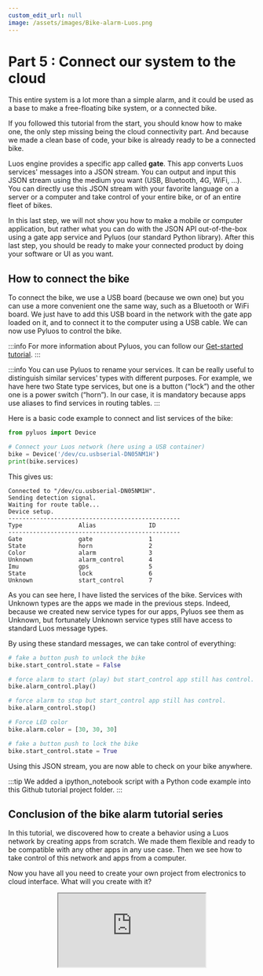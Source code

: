 ```yaml
---
custom_edit_url: null
image: /assets/images/Bike-alarm-Luos.png
---
```



# Part 5 : Connect our system to the cloud

This entire system is a lot more than a simple alarm, and it could be used as a base to make a free-floating bike system, or a connected bike.

If you followed this tutorial from the start, you should know how to make one, the only step missing being the cloud connectivity part. And because we made a clean base of code, your bike is already ready to be a connected bike.

Luos engine provides a specific app called **gate**. This app converts Luos services' messages into a JSON stream. You can output and input this JSON stream using the medium you want (USB, Bluetooth, 4G, WiFi, …).
You can directly use this JSON stream with your favorite language on a server or a computer and take control of your entire bike, or of an entire fleet of bikes.

In this last step, we will not show you how to make a mobile or computer application, but rather what you can do with the JSON API out-of-the-box using a gate app service and Pyluos (our standard Python library). After this last step, you should be ready to make your connected product by doing your software or UI as you want.

## How to connect the bike

To connect the bike, we use a USB board (because we own one) but you can use a more convenient one the same way, such as a Bluetooth or WiFi board.
We just have to add this USB board in the network with the gate app loaded on it, and to connect it to the computer using a USB cable. We can now use Pyluos to control the bike.

:::info
For more information about Pyluos, you can follow our [Get-started tutorial](/tutorials/get-started).
:::

:::info
You can use Pyluos to rename your services. It can be really useful to distinguish similar services' types with different purposes. For example, we have here two State type services, but one is a button (“lock”) and the other one is a power switch (“horn”). In our case, it is mandatory because apps use aliases to find services in routing tables.
:::

Here is a basic code example to connect and list services of the bike:

```python
from pyluos import Device

# Connect your Luos network (here using a USB container)
bike = Device('/dev/cu.usbserial-DN05NM1H')
print(bike.services)
```

This gives us:

```text
Connected to "/dev/cu.usbserial-DN05NM1H".
Sending detection signal.
Waiting for route table...
Device setup.
-------------------------------------------------
Type                Alias               ID
-------------------------------------------------
Gate                gate                1
State               horn                2
Color               alarm               3
Unknown             alarm_control       4
Imu                 gps                 5
State               lock                6
Unknown             start_control       7
```

As you can see here, I have listed the services of the bike. Services with Unknown types are the apps we made in the previous steps. Indeed, because we created new service types for our apps, Pyluos see them as Unknown, but fortunately Unknown service types still have access to standard Luos message types.

By using these standard messages, we can take control of everything:

```python
# fake a button push to unlock the bike
bike.start_control.state = False

# force alarm to start (play) but start_control app still has control.
bike.alarm_control.play()

# force alarm to stop but start_control app still has control.
bike.alarm_control.stop()

# Force LED color
bike.alarm.color = [30, 30, 30]

# fake a button push to lock the bike
bike.start_control.state = True
```

Using this JSON stream, you are now able to check on your bike anywhere.

:::tip
We added a ipython_notebook script with a Python code example into this Github tutorial project folder.
:::

## Conclusion of the bike alarm tutorial series

In this tutorial, we discovered how to create a behavior using a Luos network by creating apps from scratch. We made them flexible and ready to be compatible with any other apps in any use case. Then we see how to take control of this network and apps from a computer.

Now you have all you need to create your own project from electronics to cloud interface. What will you create with it?

<div align="center">
  <iframe
    className="player_iframe"
    src="https://www.youtube.com/embed/AyUfZGqkeOs"
    allow="accelerometer; autoplay; encrypted-media; gyroscope; picture-in-picture; fullscreen"
  ></iframe>
</div>

<Author name="nicoR" />
